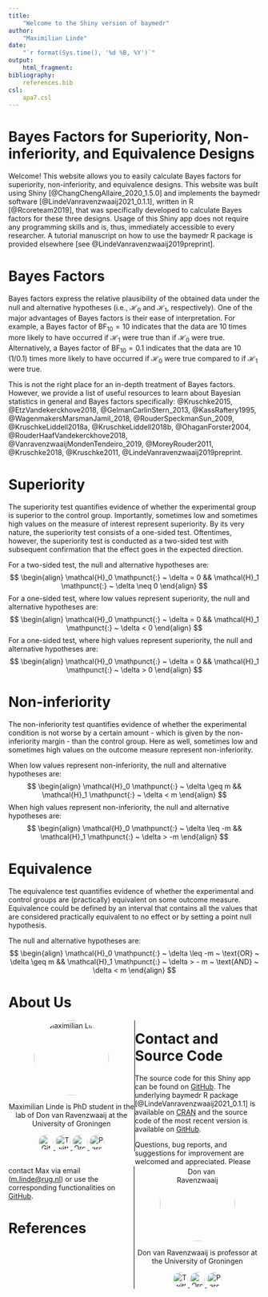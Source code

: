 ```yaml
---
title:
    "Welcome to the Shiny version of baymedr"
author:
    "Maximilian Linde"
date:
    "`r format(Sys.time(), '%d %B, %Y')`"
output:
    html_fragment:
bibliography:
    references.bib
csl:
    apa7.csl
---
```


# Bayes Factors for Superiority, Non-inferiority, and Equivalence Designs

Welcome! This website allows you to easily calculate Bayes factors for superiority, non-inferiority, and equivalence designs. This website was built using Shiny [@ChangChengAllaire_2020_1.5.0] and implements the baymedr software [@LindeVanravenzwaaij2021_0.1.1], written in R [@Rcoreteam2019], that was specifically developed to calculate Bayes factors for these three designs. Usage of this Shiny app does not require any programming skills and is, thus, immediately accessible to every researcher. A tutorial manuscript on how to use the baymedr R package is provided elsewhere [see @LindeVanravenzwaaij2019preprint].

# Bayes Factors

Bayes factors express the relative plausibility of the obtained data under the null and alternative hypotheses (i.e., $\mathcal{H}_0$ and $\mathcal{H}_1$, respectively). One of the major advantages of Bayes factors is their ease of interpretation. For example, a Bayes factor of $\text{BF}_{10} = 10$ indicates that the data are $10$ times more likely to have occurred if $\mathcal{H}_1$ were true than if $\mathcal{H}_0$ were true. Alternatively, a Bayes factor of $\text{BF}_{10} = 0.1$ indicates that the data are $10$ ($1/0.1$) times more likely to have occurred if $\mathcal{H}_0$ were true compared to if $\mathcal{H}_1$ were true.

This is not the right place for an in-depth treatment of Bayes factors. However, we provide a list of useful resources to learn about Bayesian statistics in general and Bayes factors specifically: @Kruschke2015, @EtzVandekerckhove2018, @GelmanCarlinStern_2013, @KassRaftery1995, @WagenmakersMarsmanJamil_2018, @RouderSpeckmanSun_2009, @KruschkeLiddell2018a, @KruschkeLiddell2018b, @OhaganForster2004, @RouderHaafVandekerckhove2018, @VanravenzwaaijMondenTendeiro_2019, @MoreyRouder2011, @Kruschke2018, @Kruschke2011, @LindeVanravenzwaaij2019preprint.

# Superiority

The superiority test quantifies evidence of whether the experimental group is superior to the control group. Importantly, sometimes low and sometimes high values on the measure of interest represent superiority. By its very nature, the superiority test consists of a one-sided test. Oftentimes, however, the superiority test is conducted as a two-sided test with subsequent confirmation that the effect goes in the expected direction.

For a two-sided test, the null and alternative hypotheses are:
$$
\begin{align}
    \mathcal{H}_0 \mathpunct{:} ~ \delta = 0 && \mathcal{H}_1 \mathpunct{:} ~ \delta \neq 0
\end{align}
$$
For a one-sided test, where low values represent superiority, the null and alternative hypotheses are:
$$
\begin{align}
    \mathcal{H}_0 \mathpunct{:} ~ \delta = 0 && \mathcal{H}_1 \mathpunct{:} ~ \delta < 0 
\end{align}
$$
For a one-sided test, where high values represent superiority, the null and alternative hypotheses are:
$$
\begin{align}
    \mathcal{H}_0 \mathpunct{:} ~ \delta = 0 && \mathcal{H}_1 \mathpunct{:} ~ \delta > 0 
\end{align}
$$

# Non-inferiority

The non-inferiority test quantifies evidence of whether the experimental condition is not worse by a certain amount - which is given by the non-inferiority margin - than the control group. Here as well, sometimes low and sometimes high values on the outcome measure represent non-inferiority.

When low values represent non-inferiority, the null and alternative hypotheses are:
$$
\begin{align}
    \mathcal{H}_0 \mathpunct{:} ~ \delta \geq m && \mathcal{H}_1 \mathpunct{:} ~ \delta < m 
\end{align}
$$
When high values represent non-inferiority, the null and alternative hypotheses are:
$$
\begin{align}
    \mathcal{H}_0 \mathpunct{:} ~ \delta \leq -m && \mathcal{H}_1 \mathpunct{:} ~ \delta > -m 
\end{align}
$$

# Equivalence

The equivalence test quantifies evidence of whether the experimental and control groups are (practically) equivalent on some outcome measure. Equivalence could be defined by an interval that contains all the values that are considered practically equivalent to no effect or by setting a point null hypothesis.

The null and alternative hypotheses are:
$$
\begin{align}
    \mathcal{H}_0 \mathpunct{:} ~ \delta \leq -m ~ \text{OR} ~  \delta \geq m && \mathcal{H}_1 \mathpunct{:} ~ \delta > - m ~ \text{AND} ~ \delta < m 
\end{align}
$$

# About Us

```{=html}
<style>
.column-left{
  float: left;
  width: 50%;
  text-align: center;
  border-right: 1px solid black;
  margin-bottom: 30px
}
.column-right{
  float: right;
  width: 50%;
  text-align: center;
  border-left: 1px solid black;
  margin-bottom: 30px
}
</style>

<div class="column-left">
  <img src="img/mlinde.jpeg" alt="Maximilian Linde" width="150" style="border-radius: 50%;">
  <p>Maximilian Linde is PhD student in the lab of Don van Ravenzwaaij at the University of Groningen</p>
  <a href="https://github.com/maxlinde">
    <img border="0" alt="GitHub" src="img/github.png" width="30" style="border-radius: 50%;">
  </a>
  <a href="https://twitter.com/maxlinde_">
    <img border="0" alt="Twitter" src="img/twitter.png" width="30" style="border-radius: 50%;">
  </a>
  <a href="https://orcid.org/0000-0001-8421-090X">
    <img border="0" alt="Orcid" src="img/orcid.png" width="30" style="border-radius: 50%;">
  </a>
  <a href="https://maxlinde.github.io">
    <img border="0" alt="Personal" src="img/personal.png" width="30" style="border-radius: 50%;">
  </a>
</div>
<div class="column-right">
  <img src="img/dvanravenzwaaij.jpeg" alt="Don van Ravenzwaaij" width="150" style="border-radius: 50%;">
  <p>Don van Ravenzwaaij is professor at the University of Groningen</p>
  <a href="https://twitter.com/donvanraven">
    <img border="0" alt="Twitter" src="img/twitter.png" width="30" style="border-radius: 50%;">
  </a>
  <a href="https://orcid.org/0000-0002-5030-4091">
    <img border="0" alt="Orcid" src="img/orcid.png" width="30" style="border-radius: 50%;">
  </a>
  <a href="https://www.donvanravenzwaaij.com">
    <img border="0" alt="Personal" src="img/personal.png" width="30" style="border-radius: 50%;">
  </a>
</div>
```

# Contact and Source Code

The source code for this Shiny app can be found on [GitHub](https://github.com/maxlinde/baymedr_shiny_app). The underlying baymedr R package [@LindeVanravenzwaaij2021_0.1.1] is available on [CRAN](https://CRAN.R-project.org/package=baymedr) and the source code of the most recent version is available on [GitHub](https://github.com/maxlinde/baymedr).

Questions, bug reports, and suggestions for improvement are welcomed and appreciated. Please contact Max via email (<m.linde@rug.nl>) or use the corresponding functionalities on [GitHub](https://github.com/maxlinde/baymedr_shiny_app).

# References
